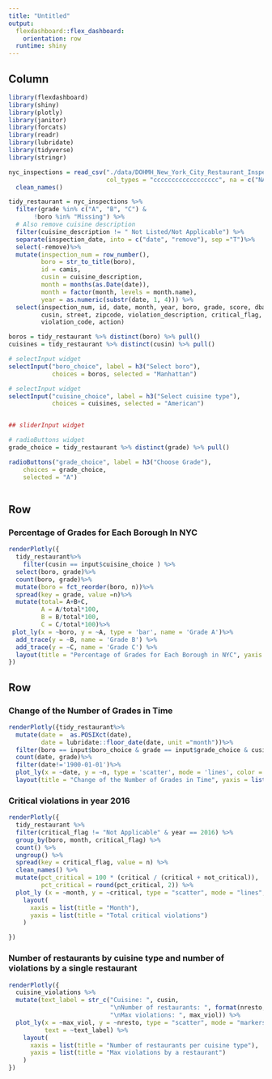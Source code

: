 ```yaml
---
title: "Untitled"
output: 
  flexdashboard::flex_dashboard:
    orientation: row
  runtime: shiny
---
```



Column {.sidebar}
-----------------------------------------------------------------------

```r
library(flexdashboard)
library(shiny)
library(plotly)
library(janitor)
library(forcats)
library(readr)
library(lubridate)
library(tidyverse)
library(stringr)

nyc_inspections = read_csv("./data/DOHMH_New_York_City_Restaurant_Inspection_Results.csv.gz",
                           col_types = "cccccccccccccccccc", na = c("NA", "N/A")) %>%
  clean_names() 

tidy_restaurant = nyc_inspections %>%  
  filter(grade %in% c("A", "B", "C") & 
       !boro %in% "Missing") %>% 
  # Also remove cuisine description
  filter(cuisine_description != " Not Listed/Not Applicable") %>%
  separate(inspection_date, into = c("date", "remove"), sep ="T")%>%
  select(-remove)%>%
  mutate(inspection_num = row_number(),
         boro = str_to_title(boro),
         id = camis,
         cusin = cuisine_description,
         month = months(as.Date(date)),
         month = factor(month, levels = month.name),
         year = as.numeric(substr(date, 1, 4))) %>% 
  select(inspection_num, id, date, month, year, boro, grade, score, dba, 
         cusin, street, zipcode, violation_description, critical_flag, inspection_type,
         violation_code, action)
```



```r
boros = tidy_restaurant %>% distinct(boro) %>% pull()
cuisines = tidy_restaurant %>% distinct(cusin) %>% pull()

# selectInput widget
selectInput("boro_choice", label = h3("Select boro"),
            choices = boros, selected = "Manhattan")

# selectInput widget
selectInput("cuisine_choice", label = h3("Select cuisine type"),
            choices = cuisines, selected = "American")


## sliderInput widget

# radioButtons widget
grade_choice = tidy_restaurant %>% distinct(grade) %>% pull()

radioButtons("grade_choice", label = h3("Choose Grade"),
    choices = grade_choice, 
    selected = "A")



```


Row
-----------------------------------------------------------------------

### Percentage of Grades for Each Borough In NYC

```r

renderPlotly({
  tidy_restaurant%>%
    filter(cusin == input$cuisine_choice ) %>%
  select(boro, grade)%>%
  count(boro, grade)%>%
  mutate(boro = fct_reorder(boro, n))%>%
  spread(key = grade, value =n)%>%
  mutate(total= A+B+C,
         A = A/total*100,
         B = B/total*100,
         C = C/total*100)%>%
 plot_ly(x = ~boro, y = ~A, type = 'bar', name = 'Grade A')%>% 
  add_trace(y = ~B, name = 'Grade B') %>% 
  add_trace(y = ~C, name = 'Grade C') %>% 
  layout(title = "Percentage of Grades for Each Borough in NYC", yaxis = list(title = 'Percentage (%)'), barmode = "stack")
})
```

Row {.tabset .tabset-fade}
-----------------------------------------------------------------------

### Change of the Number of Grades in Time

```r
renderPlotly({tidy_restaurant%>%
  mutate(date =  as.POSIXct(date),
         date = lubridate::floor_date(date, unit ="month"))%>%
  filter(boro == input$boro_choice & grade == input$grade_choice & cusin == input$cuisine_choice)%>%
  count(date, grade)%>%
  filter(date!='1900-01-01')%>%  
  plot_ly(x = ~date, y = ~n, type = 'scatter', mode = 'lines', color = ~grade)%>%
  layout(title = "Change of the Number of Grades in Time", yaxis = list(title = "Freq of Grades"), xaxis = list(title = "Time")) })
```

###  Critical violations in year 2016

```r
renderPlotly({
  tidy_restaurant %>%
  filter(critical_flag != "Not Applicable" & year == 2016) %>%
  group_by(boro, month, critical_flag) %>%
  count() %>% 
  ungroup() %>%
  spread(key = critical_flag, value = n) %>%
  clean_names() %>% 
  mutate(pct_critical = 100 * (critical / (critical + not_critical)),
         pct_critical = round(pct_critical, 2)) %>%
  plot_ly (x = ~month, y = ~critical, type = "scatter", mode = "lines", color = ~boro) %>%
    layout(
      xaxis = list(title = "Month"),
      yaxis = list(title = "Total critical violations")
    )

})
```

### Number of restaurants by cuisine type and number of violations by a single restaurant
```r
renderPlotly({
  cuisine_violations %>%
  mutate(text_label = str_c("Cuisine: ", cusin, 
                            "\nNumber of restaurants: ", format(nresto, nsmall=1, big.mark = ","),
                            "\nMax violations: ", max_viol)) %>%
  plot_ly(x = ~max_viol, y = ~nresto, type = "scatter", mode = "markers",
          text = ~text_label) %>%
    layout(
      xaxis = list(title = "Number of restaurants per cuisine type"),
      yaxis = list(title = "Max violations by a restaurant")
    )
})
```

